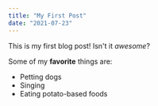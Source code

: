 ```yaml
---
title: "My First Post"
date: "2021-07-23"
---
```


This is my first blog post! Isn't it *awesome*?

Some of my **favorite** things are:

* Petting dogs
* Singing
* Eating potato-based foods